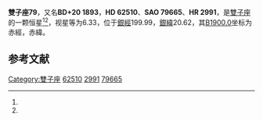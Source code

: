 {{Starbox begin
| name = 雙子座79
}}
{{Starbox observe
| epoch = [[J2000.0|J2000.0]]
| constell = [[雙子座|雙子座]]<ref name=SIMBAD>{{cite web
 | url=http://simbad.u-strasbg.fr/simbad/sim-id?Ident=HR+2991
 | title =Pulsating variable Star
 | publisher=Centre de Données astronomiques de Strasbourg
 | work=SIMBAD
 | accessdate=2012-07-13}}</ref><ref name=DATA>{{cite web
 | url=http://vizier.u-strasbg.fr/viz-bin/VizieR-5?-out.add=.&-source=5050&-corr=PK=HR&-out.max=9999&HR=2991
 | title=VizieR Detailed Page
 | accessdate=2012-07-13
 | archive-date=2016-03-05
 | archive-url=https://web.archive.org/web/20160305021859/http://vizier.u-strasbg.fr/viz-bin/VizieR-5?-out.add=.&-source=5050&-corr=PK=HR&-out.max=9999&HR=2991
 | dead-url=no
 }}</ref>
| 星官 = 
| ra = {{RA|7|45|9.3}}<ref name=SIMBAD /><ref name=DATA />
| dec = {{DEC|+20|18|59}}<ref name=SIMBAD /><ref name=DATA />
| appmag_v = 6.33<ref name=SIMBAD /><ref name=DATA />
}}
{{Starbox character
| class = A1V<ref name=SIMBAD /><ref name=DATA />
| b-v = 0<ref name=SIMBAD /><ref name=DATA />
| u-b = 0<ref name=SIMBAD /><ref name=DATA />
| r-i = <ref name=SIMBAD /><ref name=DATA />
| variable = 
}}
{{Starbox astrometry
| radial_v = 0
| prop_mo_ra = -11
| parallax = 
| p_error = 
}}
{{Starbox catalog
| names =BD+20 1893，[[SAO星表|SAO]] 79665，[[HD星表|HD]] 62510，[[HR星表|HR]] 2991}}
{{Starbox reference |Simbad=HR+2991}}
{{Starbox end}}

'''雙子座79'''，又名'''BD+20 1893'''，'''HD 62510'''、'''SAO 79665'''、'''HR 2991'''，是[[雙子座|雙子座]]的一颗恒星<ref name=SIMBAD /><ref name=DATA />，视星等为6.33，位于[[銀道座標系|銀經]]199.99，[[銀道座標系|銀緯]]20.62，其[[B1900.0|B1900.0]]坐标为赤經{{RA|7|39|17.1}}，赤緯{{DEC|+20|20.62|22}}。

== 参考文献 ==
{{reflist}}

{{star-stub}}

{{雙子座恒星}}
[[Category:雙子座|Category:雙子座]]
[[Category:HD和HDE天體|62510]]
[[Category:HR天體|2991]]
[[Category:SAO天體|79665]]